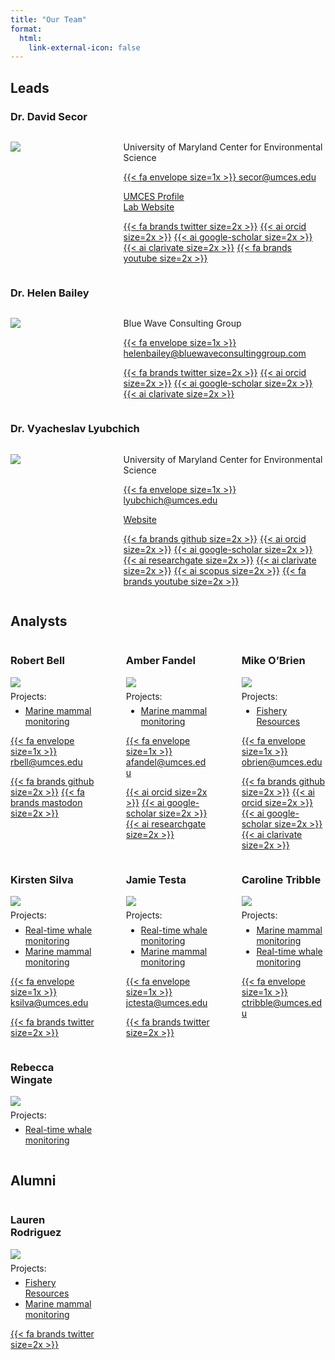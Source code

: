 ```yaml
---
title: "Our Team"
format: 
  html:
    link-external-icon: false
---
```


## Leads

### Dr. David Secor

::: columns
::: {.column width="25%"}
![](images/dave.jpg)
:::

::: {.column width="5%"}
:::

::: {.column width="70%"}
University of Maryland Center for Environmental Science

[{{< fa envelope size=1x >}} secor\@umces.edu](mailto:secor@umces.edu){.email}

[UMCES Profile](https://www.umces.edu/david-secor)\
[Lab Website](http://fishconnectivity.cbl.umces.edu)

[{{< fa brands twitter size=2x >}}](https://twitter.com/secorlab) [{{< ai orcid size=2x >}}](https://orcid.org/0000-0001-6007-4827) [{{< ai google-scholar size=2x >}}](https://scholar.google.com/citations?hl=en&user=5G4_EvwAAAAJ) [{{< ai clarivate size=2x >}}](https://www.webofscience.com/wos/author/record/913727) [{{< fa brands youtube size=2x >}}](https://www.youtube.com/@secorlab)
:::
:::

### Dr. Helen Bailey

::: columns
::: {.column width="25%"}
![](images/helen.jpg)
:::

::: {.column width="5%"}
:::

::: {.column width="70%"}
Blue Wave Consulting Group

[{{< fa envelope size=1x >}} helenbailey\@bluewaveconsultinggroup.com](mailto:helenbailey@bluewaveconsultinggroup.com){.email}

[{{< fa brands twitter size=2x >}}](https://twitter.com/DolphinWatch_CB) [{{< ai orcid size=2x >}}](https://orcid.org/0000-0001-7445-4687) [{{< ai google-scholar size=2x >}}](https://scholar.google.com/citations?hl=en&user=PewlQUIAAAAJ) [{{< ai clarivate size=2x >}}](https://www.webofscience.com/wos/author/record/599233)
:::
:::

### Dr. Vyacheslav Lyubchich

::: columns
::: {.column width="25%"}
![](images/slava.jpg)
:::

::: {.column width="5%"}
:::

::: {.column width="70%"}
University of Maryland Center for Environmental Science

[{{< fa envelope size=1x >}} lyubchich\@umces.edu](mailto:lyubchich@umces.edu){.email}

[Website](https://www.umces.edu/vyacheslav-lyubchich)

[{{< fa brands github size=2x >}}](https://github.com/vlyubchich) [{{< ai orcid size=2x >}}](https://orcid.org/0000-0001-7936-4285) [{{< ai google-scholar size=2x >}}](https://scholar.google.com/citations?hl=en&user=qMeQJCgAAAAJ) [{{< ai researchgate size=2x >}}](https://www.researchgate.net/profile/Vyacheslav-Lyubchich) [{{< ai clarivate size=2x >}}](https://www.webofscience.com/wos/author/record/989365) [{{< ai scopus size=2x >}}](https://www.scopus.com/authid/detail.uri?authorId=56814941600) [{{< fa brands youtube size=2x >}}](https://www.youtube.com/@statspilot)
:::
:::

## Analysts

::: columns
::: {.column width="32%"}
### Robert Bell

![](images/robert.jpg)

::: {style="line-height: 0.1"}
Projects:
:::

-   [Marine mammal monitoring](../mmm/index.qmd)


[{{< fa envelope size=1x >}} rbell\@umces.edu](mailto:rbell@umces.edu){.email}

[{{< fa brands github size=2x >}}](https://github.com/CosmicSpittle) [{{< fa brands mastodon size=2x >}}](https://ecoevo.social/@cosmicspittle)
:::

::: {.column width="2%"}
:::

::: {.column width="32%"}
### Amber Fandel

![](images/amber.jpg)

::: {style="line-height: 0.1"}
Projects:
:::

-   [Marine mammal monitoring](../mmm/index.qmd)

[{{< fa envelope size=1x >}} afandel\@umces.edu](mailto:afandel@umces.edu){.email}

[{{< ai orcid size=2x >}}](https://orcid.org/0000-0001-6859-3138) [{{< ai google-scholar size=2x >}}](https://scholar.google.com/citations?&user=EEQNkTMAAAAJ) [{{< ai researchgate size=2x >}}](https://www.researchgate.net/profile/Amber-Fandel)
:::

::: {.column width="2%"}
:::

::: {.column width="32%"}
### Mike O'Brien

![](images/mike.jpg)

::: {style="line-height: 0.1"}
Projects:
:::

-   [Fishery Resources](../frm/index.qmd)

[{{< fa envelope size=1x >}} obrien\@umces.edu](mailto:obrien@umces.edu){.email}

[{{< fa brands github size=2x >}}](https://github.com/mhpob) [{{< ai orcid size=2x >}}](https://orcid.org/0000-0003-1420-6395) [{{< ai google-scholar size=2x >}}](https://scholar.google.com/citations?user=IMIq9P4AAAAJ&hl=en) [{{< ai clarivate size=2x >}}](https://www.webofscience.com/wos/author/record/ABF-9080-2021)
:::
:::

::: columns
::: {.column width="32%"}
### Kirsten Silva

![](images/kirsten.jpg)

::: {style="line-height: 0.1"}
Projects:
:::

-   [Real-time whale monitoring](../rtwb/index.qmd)
-   [Marine mammal monitoring](../mmm/index.qmd)

[{{< fa envelope size=1x >}} ksilva\@umces.edu](mailto:ksilva@umces.edu){.email}

[{{< fa brands twitter size=2x >}}](https://twitter.com/DolphinWatch_CB)
:::

::: {.column width="2%"}
:::

::: {.column width="32%"}
### Jamie Testa

![](images/jamie.jpg)

::: {style="line-height: 0.1"}
Projects:
:::

-   [Real-time whale monitoring](../rtwb/index.qmd)
-   [Marine mammal monitoring](../mmm/index.qmd)

[{{< fa envelope size=1x >}} jctesta\@umces.edu](mailto:jctesta@umces.edu){.email}

[{{< fa brands twitter size=2x >}}](https://twitter.com/DolphinWatch_CB)
:::

::: {.column width="2%"}
:::

::: {.column width="32%"}
### Caroline Tribble

![](images/caroline.jpg)

::: {style="line-height: 0.1"}
Projects:
:::

-   [Marine mammal monitoring](../mmm/index.qmd)
-   [Real-time whale monitoring](../rtwb/index.qmd)

[{{< fa envelope size=1x >}} ctribble@umces.edu](mailto:ctribble@umces.edu){.email}
:::
:::

::: columns
::: {.column width="32%"}

### Rebecca Wingate

![](images/rebecca.jpeg)

::: {style="line-height: 0.1"}
Projects:
:::

-   [Real-time whale monitoring](../rtwb/index.qmd)

:::

::: {.column width="2%"}
:::

::: {.column width="32%"}
:::

::: {.column width="2%"}
:::

::: {.column width="32%"}
:::

:::


## Alumni

::: columns
::: {.column width="32%"}
### Lauren Rodriguez

![](images/lauren.jpg)

::: {style="line-height: 0.1"}
Projects:
:::

-   [Fishery Resources](../frm/index.qmd)
-   [Marine mammal monitoring](../mmm/index.qmd)

[{{< fa brands twitter size=2x >}}](https://twitter.com/MarineBio_LKRod)
:::

::: {.column width="2%"}
:::

::: {.column width="32%"}
:::

::: {.column width="2%"}
:::

::: {.column width="32%"}
:::

:::
